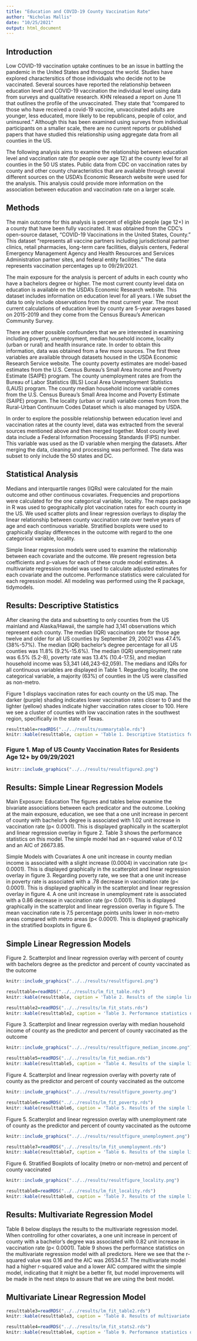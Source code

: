 ```yaml
---
title: "Education and COVID-19 County Vaccination Rate"
author: "Nicholas Mallis"
date: "10/25/2021"
output: html_document
---
```


## Introduction

Low COVID-19 vaccination uptake continues to be an issue in battling the pandemic in the United States and througout the world. Studies have explored charactersitics of those individuals who decide not to be vaccinated. Several sources have reported the relationship between education level and COVID-19 vaccination the individual level using data from surveys and qualitative research. KHN released a report on June 11 that outlines the profile of the unvaccinated. They state that “compared to those who have received a covid-19 vaccine, unvaccinated adults are younger, less educated, more likely to be republicans, people of color, and uninsured.” Although this has been examined using surveys from individual participants on a smaller scale, there are no current reports or published papers that have studied this relationship using aggregate data from all counties in the US. 

The following analysis aims to examine the relationship between education level and vaccination rate (for people over age 12) at the county level for all counties in the 50 US states. Public data from CDC on vaccination rates by county and other county characteristics that are available through several different sources on the USDA’s Economic Research website were used for the analysis. This analysis could provide more information on the association between education and vaccination rate on a larger scale. 


## Methods

The main outcome for this analysis is percent of eligible people (age 12+) in a county that have been fully vaccinated. It was obtained from the CDC’s open-source dataset, "COVID-19 Vaccinations in the United States, County." This dataset “represents all vaccine partners including jurisdictional partner clinics, retail pharmacies, long-term care facilities, dialysis centers, Federal Emergency Management Agency and Health Resources and Services Administration partner sites, and federal entity facilities.” The data represents vaccination percentages up to 09/29/2021.

The main exposure for the analysis is percent of adults in each county who have a bachelors degree or higher. The most current county level data on education is available on the USDA’s Economic Research website. This dataset includes information on education level for all years.  I We subset the data to only include observations from the most current year. The most current calculations of education level by county are 5-year averages based on 2015-2019 and they come from the Census Bureau’s American Community Survey. 

There are other possible confounders that we are interested in examining including poverty, unemployment, median household income, locality (urban or rural) and health insurance rate. In order to obtain this information, data was obtained from a few more sources. The first three variables are available through datasets housed in the USDA Economic Research Service website. The county poverty estimates are model-based estimates from the U.S. Census Bureau's Small Area Income and Poverty Estimate (SAIPE) program. The county unemployment rates are from the Bureau of Labor Statistics (BLS) Local Area Unemployment Statistics (LAUS) program. The county median household income variable comes from the U.S. Census Bureau's Small Area Income and Poverty Estimate (SAIPE) program. The locality (urban or rural) variable comes from from the Rural-Urban Continuum Codes Dataset which is also managed by USDA.

In order to explore the possible relationship between education level and vaccination rates at the county level, data was extracted from the several sources mentioned above and then merged together. Most county level data include a Federal Information Processing Standards (FIPS) number.  This variable was used as the ID variable when merging the datasets. After merging the data, cleaning and processing was performed. The data was subset to only include the 50 states and DC. 

## Statistical Analysis 

Medians and interquartile ranges (IQRs) were calculated for the main outcome and other continuous covariates. Frequencies and proportions were calculated for the one categorical variable, locality. The maps package in R was used to geographically plot vaccination rates for each county in the US. We used scatter plots and linear regression overlays to display the linear relationship between county vaccination rate over twelve years of age and each continuous variable.  Stratified boxplots were used to graphically display differences in the outcome with regard to the one categorical variable, locality. 

Simple linear regression models were used to examine the relationship between each covariate and the outcome. We present regression beta coefficients and p-values for each of these crude model estimates. A multivariate regression model was used to calculate adjusted estimates for each covariate and the outcome. Performance statistics were calculated for each regression model. All modeling was performed using the R package, tidymodels.  


## Results: Descriptive Statistics 
After cleaning the data and subsetting to only counties from the US mainland and Alaska/Hawaii, the sample had 3,141 observations which represent each county. The median (IQR) vaccination rate for those age twelve and older for all US counties by September 29, 20021 was 47.4% (38%-57%). The median (IQR) bachelor’s degree percentage for all US counties was 11.8% (9.2%-15.6%).  The median (IQR) unemployment rate was 6.5% (5.2-8),  poverty rate was 13.4% (10.4-17.5), and median household income was 53,341 (46,243-62,059). The medians and IQRs for all continuous variables are displayed in Table 1. Regarding locality, the one categorical variable,  a majority (63%) of counties in the US were classified as non-metro.

Figure 1 displays vaccination rates for each county on the US map. The darker (purple) shading indicates lower vaccination rates closer to 0 and the lighter (yellow) shades indicate higher vaccination rates closer to 100. Here we see a cluster of counties with low vaccination rates in the southwest region, specifically in the state of Texas.





```r
resulttable=readRDS("../../results/summarytable.rds")
knitr::kable(resulttable, caption = 'Table 1. Descriptive Statistics for US Counties')
```

### Figure 1. Map of US County Vaccination Rates for Residents Age 12+ by 09/29/2021
```r
knitr::include_graphics("../../results/resultfigure2.png")
```



## Results: Simple Linear Regression Models

Main Exposure: Education
The figures and tables below examine the bivariate associations between each predicator and the outcome. Looking at the main exposure, education, we see that a one unit increase in percent of county with bachelor’s degree is associated with 1.02 unit increase in vaccination rate (p< 0.0001). This is displayed graphically in the scatterplot and linear regression overlay in figure 2. Table 3 shows the performance statistics on this model. The simple model had an r-squared value of 0.12 and an AIC of 26673.85.

Simple Models with Covariates
A one unit increase in county median income is associated with a slight increase (0.0004) in vaccination rate (p< 0.0001). This is displayed graphically in the scatterplot and linear regression overlay in figure 3. Regarding poverty rate, we see that a one unit increase in poverty rate is associated with a .78 decrease in vaccination rate (p< 0.0001). This is displayed graphically in the scatterplot and linear regression overlay in figure 4. A one unit increase in unemployment rate is associated with a 0.86 decrease in vaccination rate (p< 0.0001). This is displayed graphically in the scatterplot and linear regression overlay in figure 5. The mean vaccination rate is 7.5 percentage points units lower in non-metro areas compared with metro areas (p< 0.0001). This is displayed graphically in the stratified boxplots in figure 6.

## Simple Linear Regression Models

Figure 2. Scatterplot and linear regression overlay with percent of county with bachelors degree as the predictor and percent of county vaccinated as the outcome
```r
knitr::include_graphics("../../results/resultfigure1.png")
```


```r
resulttable=readRDS("../../results/lm_fit_table.rds")
knitr::kable(resulttable, caption = 'Table 2. Results of the simple linear regression model with percent of county with bachelors degree as the predictor and percent of county vaccinated as the outcome')
```



```r
resulttable2=readRDS("../../results/lm_fit_stats.rds")
knitr::kable(resulttable2, caption = 'Table 3. Performance statistics on simple model percent of county with bachelors degree as the predictor and percent of county vaccinated as the outcome')
```


Figure 3. Scatterplot and linear regression overlay with median household income of county as the predictor and percent of county vaccinated as the outcome
```r
knitr::include_graphics("../../results/resultfigure_median_income.png")
```


```r
resulttable5=readRDS("../../results/lm_fit_median.rds")
knitr::kable(resulttable5, caption = 'Table 4. Results of the simple linear regression model with median household income of county as the predictor and percent of county vaccinated as the outcome')
```




Figure 4. Scatterplot and linear regression overlay with poverty rate of county as the predictor and percent of county vaccinated as the outcome
```r
knitr::include_graphics("../../results/resultfigure_poverty.png")
```


```r
resulttable6=readRDS("../../results/lm_fit_poverty.rds")
knitr::kable(resulttable6, caption = 'Table 5. Results of the simple linear regression model with poverty rate of county as the predictor and percent of county vaccinated as the outcome')
```





Figure 5. Scatterplot and linear regression overlay with unemployment rate of county as the predictor and percent of county vaccinated as the outcome
```r
knitr::include_graphics("../../results/resultfigure_unemployment.png")
```


```r
resulttable7=readRDS("../../results/lm_fit_unemployment.rds")
knitr::kable(resulttable7, caption = 'Table 6. Results of the simple linear regression model with poverty rate of county as the predictor and percent of county vaccinated as the outcome')
```



Figure 6. Stratified Boxplots of locality (metro or non-metro) and percent of county vaccinated
```r
knitr::include_graphics("../../results/resultfigure_locality.png")
```


```r
resulttable8=readRDS("../../results/lm_fit_locality.rds")
knitr::kable(resulttable8, caption = 'Table 7. Results of the simple linear regression model with locality (metro or non-metro) as the predictor and percent of county vaccinated as the outcome')
```













## Results: Multivariate Regression Model
Table 8 below displays the results to the multivariate regression model.  When controlling for other covariates, a one unit increase in percent of county with a bachelor’s degree was associated with 0.82 unit increase in vaccination rate (p< 0.0001). Table 9 shows the performance statistics on the multivariate regression model with all predictors. Here we see that the r-squared value was 0.16 and the AIC was 26534.57. The multivariate model had a higher r-squared value and a lower AIC compared witht the simple model, indicating that it might be a better fit, but model improvements will be made in the next steps to assure that we are using the best model.  


## Multivariate Linear Regression Model

```r
resulttable3=readRDS("../../results/lm_fit_table2.rds")
knitr::kable(resulttable3, caption = 'Table 8. Results of multivariate regression model with all predictors')
```


```r
resulttable4=readRDS("../../results/lm_fit_stats2.rds")
knitr::kable(resulttable4, caption = 'Table 9. Performance statistics on multivariate regression model with all predictors')
```

